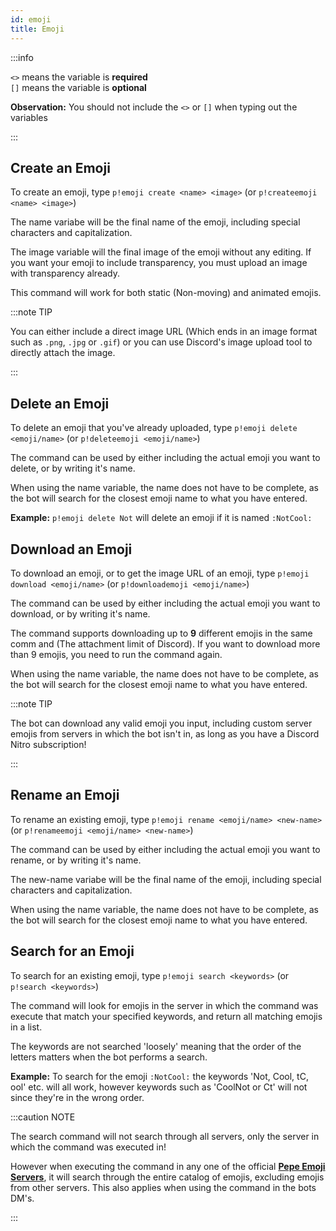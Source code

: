 ```yaml
---
id: emoji
title: Emoji
---
```


:::info

`<>` means the variable is **required**<br />
`[]` means the variable is **optional**

**Observation:** You should not include the `<>` or `[]` when typing out the variables

:::

## Create an Emoji

To create an emoji, type `p!emoji create <name> <image>` (or `p!createemoji <name> <image>`)

The name variabe will be the final name of the emoji, including special characters and capitalization.

The image variable will the final image of the emoji without any editing. If you want your emoji to include transparency, you must upload an image with transparency already.

This command will work for both static (Non-moving) and animated emojis.

:::note TIP

You can either include a direct image URL (Which ends in an image format such as `.png`, `.jpg` or `.gif`) or you can use Discord's image upload tool to directly attach the image.

:::

## Delete an Emoji

To delete an emoji that you've already uploaded, type `p!emoji delete <emoji/name>` (or `p!deleteemoji <emoji/name>`)

The command can be used by either including the actual emoji you want to delete, or by writing it's name.

When using the name variable, the name does not have to be complete, as the bot will search for the closest emoji name to what you have entered.

**Example:** `p!emoji delete Not` will delete an emoji if it is named `:NotCool:`

## Download an Emoji

To download an emoji, or to get the image URL of an emoji, type `p!emoji download <emoji/name>` (or `p!downloademoji <emoji/name>`)

The command can be used by either including the actual emoji you want to download, or by writing it's name.

The command supports downloading up to **9** different emojis in the same comm and (The attachment limit of Discord). If you want to download more than 9 emojis, you need to run the command again.

When using the name variable, the name does not have to be complete, as the bot will search for the closest emoji name to what you have entered.

:::note TIP

The bot can download any valid emoji you input, including custom server emojis from servers in which the bot isn't in, as long as you have a Discord Nitro subscription!

:::

## Rename an Emoji

To rename an existing emoji, type `p!emoji rename <emoji/name> <new-name>` (or `p!renameemoji <emoji/name> <new-name>`)

The command can be used by either including the actual emoji you want to rename, or by writing it's name.

The new-name variabe will be the final name of the emoji, including special characters and capitalization.

When using the name variable, the name does not have to be complete, as the bot will search for the closest emoji name to what you have entered.

## Search for an Emoji

To search for an existing emoji, type `p!emoji search <keywords>` (or `p!search <keywords>`)

The command will look for emojis in the server in which the command was execute that match your specified keywords, and return all matching emojis in a list.

The keywords are not searched 'loosely' meaning that the order of the letters matters when the bot performs a search.

**Example:** To search for the emoji `:NotCool:` the keywords 'Not, Cool, tC, ool' etc. will all work, however keywords such as 'CoolNot or Ct' will not since they're in the wrong order.

:::caution NOTE

The search command will not search through all servers, only the server in which the command was executed in!

However when executing the command in any one of the official **[Pepe Emoji Servers](https://discord.gg/pepe)**, it will search through the entire catalog of emojis, excluding emojis from other servers. This also applies when using the command in the bots DM's.

:::
